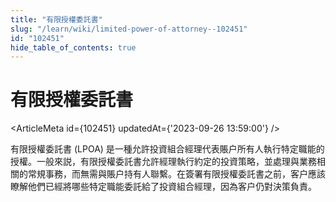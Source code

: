 ```yaml
---
title: "有限授權委託書"
slug: "/learn/wiki/limited-power-of-attorney--102451"
id: "102451"
hide_table_of_contents: true
---
```



# 有限授權委託書

<ArticleMeta id={102451} updatedAt={'2023-09-26 13:59:00'} />
<div className='border-solid border-b border-t-0 my-4 border-[var(--ifm-color-gray-300)]' />

有限授權委託書 (LPOA) 是一種允許投資組合經理代表賬户所有人執行特定職能的授權。一般來説，有限授權委託書允許經理執行約定的投資策略，並處理與業務相關的常規事務，而無需與賬户持有人聯繫。在簽署有限授權委託書之前，客户應該瞭解他們已經將哪些特定職能委託給了投資組合經理，因為客户仍對決策負責。

